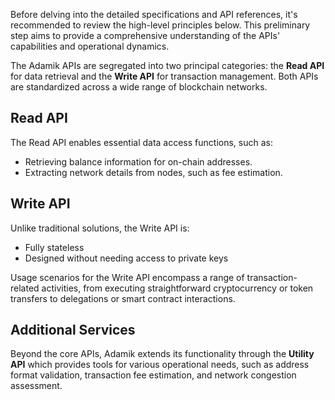 
Before delving into the detailed specifications and API references, it's recommended to review the high-level principles below. This preliminary step aims to provide a comprehensive understanding of the APIs' capabilities and operational dynamics.


The Adamik APIs are segregated into two principal categories: the **Read API** for data retrieval and the **Write API** for transaction management. Both APIs are standardized across a wide range of blockchain networks.

## Read API

The Read API enables essential data access functions, such as:

- Retrieving balance information for on-chain addresses.
- Extracting network details from nodes, such as fee estimation.

## Write API

Unlike traditional solutions, the Write API is:

- Fully stateless
- Designed without needing access to private keys

Usage scenarios for the Write API encompass a range of transaction-related activities, from executing straightforward cryptocurrency or token transfers to delegations or smart contract interactions.


## Additional Services

Beyond the core APIs, Adamik extends its functionality through the **Utility API** which provides tools for various operational needs, such as address format validation, transaction fee estimation, and network congestion assessment.